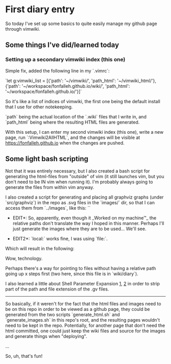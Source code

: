 = First diary entry =

So today I've set up some basics to quite easily manage my github page through vimwiki.

== Some things I've did/learned today ==
=== Setting up a secondary vimwiki index (this one) ===
Simple fix, added the following line in my `.vimrc`:

`let g:vimwiki_list = [{'path': '~/vimwiki/', 'path_html': '~/vimwiki_html/'}, {'path': '~/workspace/fonfalleh.github.io/wiki/', 'path_html':  '~/workspace/fonfalleh.github.io/'}]`

So it's like a list of indices of vimwiki, the first one being the default install that I use for other notekeeping.

`path` being the actual location of the `.wiki` files that I write in, and `path_html` being where the resulting HTML files are generated.

With this setup, I can enter my second vimwiki index (this one), write a new page, run `:Vimwiki2AllHTML`, and the changes will be visible at [[https://fonfalleh.github.io]] when the changes are pushed.

== Some light bash scripting ==
Not that it was entirely necessary, but I also created a bash script for generating the html-files from "outside" of vim (it still launches vim, but you don't need to be IN vim when running it). I'm probably always going to generate the files from within vim anyway.

I also created a script for generating and placing all graphviz graphs (under `src/graphviz`) in the repo as .svg files in the `images/` dir, so that I can access them from `../images`, like this: `{{local:../../images/sample.svg}}`

*EDIT*: So, apparently, even though it _Worked on my machine™_ the relative paths don't translate the way I hoped in this manner. Perhaps I'll just generate the images where they are to be used... We'll see.

*EDIT2*: `local:` works fine, I was using `file:`.

Which will result in the following:

{{local:../../images/sample.svg}}

Wow, technology.

Perhaps there's a way for pointing to files without having a relative path going up x steps first (two here, since this file is in `wiki/diary`).


I also learned a little about Shell Parameter Expansion [[https://stackoverflow.com/questions/125281/how-do-i-remove-the-file-suffix-and-path-portion-from-a-path-string-in-bash|1]], [[https://www.gnu.org/software/bash/manual/html_node/Shell-Parameter-Expansion.html#Shell-Parameter-Expansion|2]] in order to strip part of the path and file extension of the .gv files.
----

So basically, if it weren't for the fact that the html files and images need to be on this repo in order to be viewed as a github page, they could be generated from the two scripts `generate_html.sh` and `generate_images.sh` in this repo's root, and the resulting pages wouldn't need to be kept in the repo. Potentially, for another page that don't need the html committed, one could just keep the wiki files and source for the images and generate things when "deploying".

...

So, uh, that's fun!
